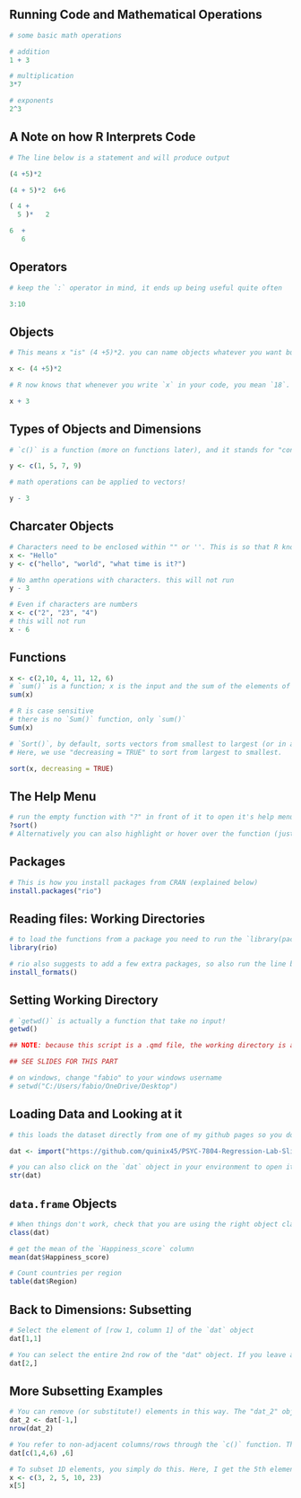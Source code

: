 
## Running Code and Mathematical Operations

```r
# some basic math operations

# addition
1 + 3

# multiplication
3*7

# exponents
2^3
```


## A Note on how R Interprets Code


```r
# The line below is a statement and will produce output

(4 +5)*2
```


```r
(4 + 5)*2  6+6
```

```r
( 4 +
  5 )*   2

6  +
   6
```

## Operators

```r
# keep the `:` operator in mind, it ends up being useful quite often

3:10
```


## Objects


```r
# This means x "is" (4 +5)*2. you can name objects whatever you want but the name cannot begin with a number or include special characters (?, !, etc...). 

x <- (4 +5)*2
```


```r
# R now knows that whenever you write `x` in your code, you mean `18`. 

x + 3
```


## Types of Objects and Dimensions


```r
# `c()` is a function (more on functions later), and it stands for "concatenate". The `c()` binds elements together.`c()` is probably the most used R function. `y` will be a vector of length 4.

y <- c(1, 5, 7, 9)

# math operations can be applied to vectors!

y - 3
```


## Charcater Objects


```r
# Characters need to be enclosed within "" or ''. This is so that R knows you are not referring to an object ("x" is a character, just x is expected to be an object in your environment)
x <- "Hello"
y <- c("hello", "world", "what time is it?")
```



```r
# No amthn operations with characters. this will not run
y - 3
```


```r
# Even if characters are numbers
x <- c("2", "23", "4")
# this will not run
x - 6 
```


## Functions


```r
x <- c(2,10, 4, 11, 12, 6)
# `sum()` is a function; x is the input and the sum of the elements of x is the output
sum(x)
```


```r
# R is case sensitive
# there is no `Sum()` function, only `sum()`
Sum(x)
```


```r
# `Sort()`, by default, sorts vectors from smallest to largest (or in alphabetical order if you give it a character!)
# Here, we use "decreasing = TRUE" to sort from largest to smallest. 

sort(x, decreasing = TRUE)
```


## The Help Menu

```r
# run the empty function with "?" in front of it to open it's help menu
?sort()
# Alternatively you can also highlight or hover over the function (just the function, not the "()") and press F1.
```

## Packages

```r
# This is how you install packages from CRAN (explained below)
install.packages("rio")
```

## Reading files: Working Directories

```r
# to load the functions from a package you need to run the `library(package)` function first
library(rio)

# rio also suggests to add a few extra packages, so also run the line below. It is the case that packages have functions that use functions from other packages to run, hence why rio suggests to also install other packages here
install_formats()
```


## Setting Working Directory

```r
# `getwd()` is actually a function that take no input!
getwd()

## NOTE: because this script is a .qmd file, the working directory is automatically set to the location of the .qmd file. If you are just running this file, easiest is to move the .csv file to the same location as the .qmd document (which avoid needing to set working directories)
```


```r
## SEE SLIDES FOR THIS PART

# on windows, change "fabio" to your windows username
# setwd("C:/Users/fabio/OneDrive/Desktop")
```

## Loading Data and Looking at it

```r
# this loads the dataset directly from one of my github pages so you don't need to download it

dat <- import("https://github.com/quinix45/PSYC-7804-Regression-Lab-Slides/raw/refs/heads/main/Slides%20Files/Data/World_happiness_2024.csv")
```

```r
# you can also click on the `dat` object in your environment to open it in the data viewer mode
str(dat)
```

## `data.frame` Objects

```r
# When things don't work, check that you are using the right object class (e.g., some functions want data.frame objects and not matrix objects, which are pretty similar but not the same)
class(dat)
```

```r
# get the mean of the `Happiness_score` column 
mean(dat$Happiness_score)
```


```r
# Count countries per region
table(dat$Region)
```


## Back to Dimensions: Subsetting


```r
# Select the element of [row 1, column 1] of the `dat` object
dat[1,1]
```

```r
# You can select the entire 2nd row of the "dat" object. If you leave a dimension empty when subsetting, it means "all of this dimension".
dat[2,]
```

## More Subsetting Examples 

```r
# You can remove (or substitute!) elements in this way. The "dat_2" object will be "dat" without the first row. `nrow()` counts the rows of a 2D object. 
dat_2 <- dat[-1,]
nrow(dat_2)
```

```r
# You refer to non-adjacent columns/rows through the `c()` function. This selects element 1,4,6 of column 6 of the `dat` object
dat[c(1,4,6) ,6]
```

```r
# To subset 1D elements, you simply do this. Here, I get the 5th element of the `x` object
x <- c(3, 2, 5, 10, 23)
x[5]
```

